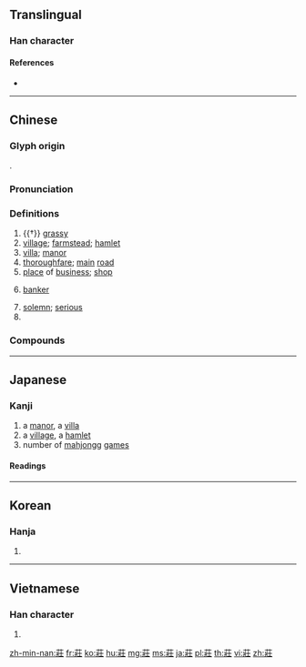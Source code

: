 {{character info/new}}
{{also|荘}}
==Translingual==
{{Han simplified forms|莊|荘|庄}}

===Han character===
{{Han char|rn=140|rad=艸|as=07|sn=13|four=44214|canj=TVMG|ids=⿱艹壯}}

====References====
* {{Han ref|kx=1033.220|dkj=31035|dj=1492.260|hdz=53226.050|uh=838A|ud=33674|bh=B2F8|bd=45816}}

----

==Chinese==
{{zh-forms|s=庄|alt=荘}}

===Glyph origin===
{{Han etym}}
{{Han compound|艸|壯|c1=s|c2=p|ls=psc}}.

===Pronunciation===
{{zh-pron
|m=zhuāng,er=y
|c=zong1
|h=pfs=chông
|md=
|mn=qz,tw,xm,zz:chng/qz,tw,xm,zz:chong
|mn_note=chng - vernacular; chong - literary
|w=1tsaan
|mc=y
|oc=y
|cat=a,n,pn
}}

===Definitions===
{{zh-hanzi}}

# {{†}} [[grassy]]
# [[village]]; [[farmstead]]; [[hamlet]]
# [[villa]]; [[manor]]
# [[thoroughfare]]; [[main]] [[road]]
# [[place]] of [[business]]; [[shop]]
# {{lb|zh|gambling}} [[banker]]
# [[solemn]]; [[serious]]
# {{surname|lang=zh}}

===Compounds===
{{zh-der|冷莊子|寶莊|地下錢莊|官莊|康莊大道|山莊|包莊|康莊|平泉莊|咆哮山莊|布莊|周莊王|寶相莊嚴|做莊|剔莊貨|坐莊|平直康莊|楚莊問鼎|楚莊絕纓|新莊|種莊稼|秋莊稼|發莊|票莊|矜莊|田莊|整莊|楚莊王|村莊|打路莊板|齊莊|老莊思想|莊房|項莊舞劍|莊戶|莊稼地|錢莊|蒙莊|莊田|鴻案相莊|端莊|農莊|莊子|莊語|莊舄越吟|莊院|莊園|莊嚴|莊重|義莊|老莊|莊稼漢|鄭莊公|茶莊|莊稼人|莊農|鍋莊|莊客|莊子鼓盆|莊主|連莊|通莊|莊稼活兒|莊稼|莊敬自強|莊騷|莊家|莊園制度|莊周夢蝶|老莊哲學}}

----

==Japanese==

===Kanji===
{{ja-kanji|grade=|rs=艸07|style=ky|shin=荘}}

# a [[manor]], a [[villa]]
# a [[village]], a [[hamlet]]
# number of [[mahjongg]] [[game]]s {{qualifier|counter}}

====Readings====
{{ja-readings
|goon=[[しょう]] (shō), {{qualifier|historical}} [[しやう]] (shau)
|kanon=[[そう]] (sō), {{qualifier|historical}} [[さう]] (sau)
|kanyoon=[[ちゃん]] (chan)
|kun={{qualifier|rare}} [[おごそか]] ([[厳か]], ogosoka), [[かざる]] ([[荘る]], kazaru), {{qualifier|rare}} [[ほうき]] (hōki)
}}

----

==Korean==

===Hanja===
{{ko-hanja|hangeul=[[장]]|eumhun=|rv=jang|mr=chang|y=cang}}

# {{defn|lang=ko|sort=艸07}}

----

==Vietnamese==

===Han character===
{{vi-hantu|[[trang]], [[đồ]], [[dưa]], [[chan]], [[chang]]|rs=艸07}}

# {{defn|lang=vi|sort=艸07}}

[[zh-min-nan:莊]]
[[fr:莊]]
[[ko:莊]]
[[hu:莊]]
[[mg:莊]]
[[ms:莊]]
[[ja:莊]]
[[pl:莊]]
[[th:莊]]
[[vi:莊]]
[[zh:莊]]